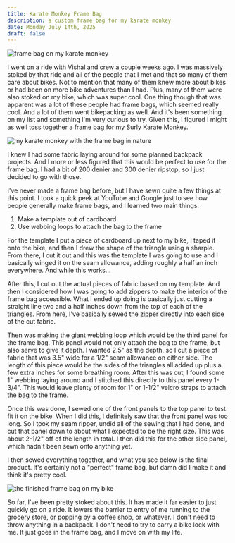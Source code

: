 ```yaml
---
title: Karate Monkey Frame Bag
description: a custom frame bag for my karate monkey
date: Monday July 14th, 2025
draft: false
---
```


![](/images/frame-bag/cover.jpeg "frame bag on my karate monkey")

I went on a ride with Vishal and crew a couple weeks ago. I was massively stoked by that ride and all of the people that I met and that so many of them care about bikes.
Not to mention that many of them knew more about bikes or had been on more bike adventures than I had. Plus, many of them were also stoked on my bike, which was super cool.
One thing though that was apparent was a lot of these people had frame bags, which seemed really cool. And a lot of them went bikepacking as well. And it's been something on my list and something I'm very curious to try.
Given this, I figured I might as well toss together a frame bag for my Surly Karate Monkey.

![](/images/frame-bag/nature.jpeg "my karate monkey with the frame bag in nature")

I knew I had some fabric laying around for some planned backpack projects. And I more or less figured that this would be perfect to use for the frame bag.
I had a bit of 200 denier and 300 denier ripstop, so I just decided to go with those.

I've never made a frame bag before, but I have sewn quite a few things at this point.
I took a quick peek at YouTube and Google just to see how people generally make frame bags, and I learned two main things:

1. Make a template out of cardboard
2. Use webbing loops to attach the bag to the frame

For the template I put a piece of cardboard up next to my bike, I taped it onto the bike, and then I drew the shape of the triangle using a sharpie.
From there, I cut it out and this was the template I was going to use and I basically winged it on the seam allowance, adding roughly a half an inch everywhere.
And while this works...

After this, I cut out the actual pieces of fabric based on my template. And then I considered how I was going to add zippers to make the interior of the frame bag accessible.
What I ended up doing is basically just cutting a straight line two and a half inches down from the top of each of the triangles. From here, I've basically sewed the zipper directly into
each side of the cut fabric.

Then was making the giant webbing loop which would be the third panel for the frame bag.
This panel would not only attach the bag to the frame, but also serve to give it depth.
I wanted 2.5" as the depth, so I cut a piece of fabric that was 3.5" wide for a 1/2" seam allowance on either side.
The length of this piece would be the sides of the triangles all added up plus a few extra inches for some breathing room.
After this was cut, I found some 1" webbing laying around and I stitched this directly to this panel every 1-3/4".
This would leave plenty of room for 1" or 1-1/2" velcro straps to attach the bag to the frame.

Once this was done, I sewed one of the front panels to the top panel to test fit it on the bike.
When I did this, I definitely saw that the front panel was too long. So I took my seam ripper, undid all of the sewing that I had done, and cut that panel down to about what I expected to be the right size.
This was about 2-1/2" off of the length in total. I then did this for the other side panel, which hadn't been sewn onto anything yet.

I then sewed everything together, and what you see below is the final product. It's certainly not a "perfect" frame bag, but damn did I make it and think it's pretty cool.

![](/images/frame-bag/finished.jpg "the finished frame bag on my bike")

So far, I've been pretty stoked about this. It has made it far easier to just quickly go on a ride. It lowers the barrier to entry of me running to the grocery store, or popping by a coffee shop, or whatever. I don't need to throw anything in a backpack. I don't need to try to carry a bike lock with me. It just goes in the frame bag, and I move on with my life.
